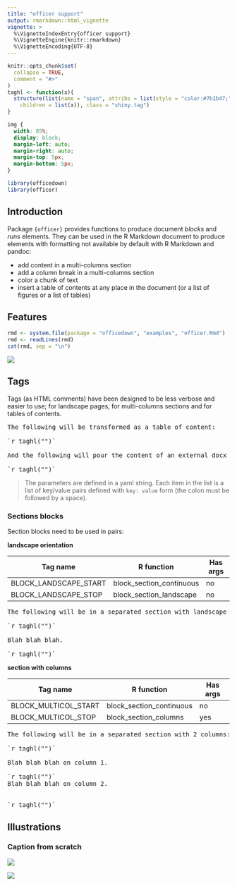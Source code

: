 ```yaml
---
title: "officer support"
output: rmarkdown::html_vignette
vignette: >
  %\VignetteIndexEntry{officer support}
  %\VignetteEngine{knitr::rmarkdown}
  %\VignetteEncoding{UTF-8}
---
```


```r
knitr::opts_chunk$set(
  collapse = TRUE,
  comment = "#>"
)
taghl <- function(x){
  structure(list(name = "span", attribs = list(style = "color:#7b1b47;"), 
    children = list(x)), class = "shiny.tag")
}
```

```css
img {
  width: 85%;
  display: block;
  margin-left: auto;
  margin-right: auto;
  margin-top: 5px;
  margin-bottom: 5px;
}
```

```r
library(officedown)
library(officer)
```

## Introduction

Package `{officer}` provides functions to produce document *blocks* and *runs*
elements. They can be used in the R Markdown document to produce elements with
formatting not available by default with R Markdown and pandoc:

* add content in a multi-columns section
* add a column break in a multi-columns section
* color a chunk of text
* insert a table of contents at any place in the document (or 
a list of figures or a list of tables)

## Features

```r
rmd <- system.file(package = "officedown", "examples", "officer.Rmd")
rmd <- readLines(rmd)
cat(rmd, sep = "\n")
```

![](../man/figures/OFFICER-example.png)


## Tags

Tags (as HTML comments) have been designed to be less verbose and easier to use; for landscape pages, 
for multi-columns sections and for tables of contents.

<pre>The following will be transformed as a table of content:

`r taghl("<!---BLOCK_TOC--->")`

And the following will pour the content of an external docx file into the produced document:

`r taghl("<!---BLOCK_POUR_DOCX{docx_file: 'path/to/docx'}--->")`</pre>

> The parameters are defined in a yaml string. Each item in the list is a list of 
key/value pairs defined with `key: value` form (the colon must be followed by a space).



### Sections blocks

Section blocks need to be used in pairs:


**landscape orientation**

| Tag name              | R function               | Has args |
|-----------------------|--------------------------|----------|
| BLOCK_LANDSCAPE_START | block_section_continuous | no       |
| BLOCK_LANDSCAPE_STOP  | block_section_landscape  | no       |

<pre>The following will be in a separated section with landscape orientation

`r taghl("<!---BLOCK_LANDSCAPE_START--->")`

Blah blah blah.

`r taghl("<!---BLOCK_LANDSCAPE_STOP--->")`</pre>



**section with columns**

| Tag name              | R function               | Has args |
|-----------------------|--------------------------|----------|
| BLOCK_MULTICOL_START  | block_section_continuous | no       |
| BLOCK_MULTICOL_STOP   | block_section_columns    | yes      |

<pre>
The following will be in a separated section with 2 columns:

`r taghl("<!---BLOCK_MULTICOL_START--->")`

Blah blah blah on column 1.

`r taghl("<!---CHUNK_COLUMNBREAK--->")`
Blah blah blah on column 2.


`r taghl("<!---BLOCK_MULTICOL_STOP{widths: [3,3], space: 0.2, sep: true}--->")`
</pre>


## Illustrations


### Caption from scratch

![](../man/figures/OFFICER_caption-scratch-code.png)

![](../man/figures/OFFICER_caption-scratch-res.png)
